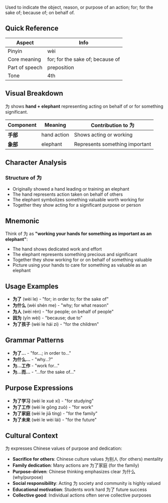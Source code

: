 Used to indicate the object, reason, or purpose of an action; for; for the sake of; because of; on
behalf of.

## Quick Reference

| Aspect         | Info                             |
| -------------- | -------------------------------- |
| Pinyin         | wèi                              |
| Core meaning   | for; for the sake of; because of |
| Part of speech | preposition                      |
| Tone           | 4th                              |

## Visual Breakdown

为 shows **hand + elephant** representing acting on behalf of or for something significant.

| Component | Meaning     | Contribution to 为             |
| --------- | ----------- | ------------------------------ |
| **手部**  | hand action | Shows acting or working        |
| **象部**  | elephant    | Represents something important |

## Character Analysis

### Structure of 为

- Originally showed a hand leading or training an elephant
- The hand represents action taken on behalf of others
- The elephant symbolizes something valuable worth working for
- Together they show acting for a significant purpose or person

## Mnemonic

Think of 为 as **"working your hands for something as important as an elephant"**:

- The hand shows dedicated work and effort
- The elephant represents something precious and significant
- Together they show working for or on behalf of something valuable
- Picture using your hands to care for something as valuable as an elephant

## Usage Examples

- **为了** (wèi le) - "for; in order to; for the sake of"
- **为什么** (wèi shén me) - "why; for what reason"
- **为人** (wèi rén) - "for people; on behalf of people"
- **因为** (yīn wèi) - "because; due to"
- **为了孩子** (wèi le hái zi) - "for the children"

## Grammar Patterns

- **为了...** - "for...; in order to..."
- **为什么...** - "why...?"
- **为...工作** - "work for..."
- **为...而...** - "...for the sake of..."

## Purpose Expressions

- **为了学习** (wèi le xué xí) - "for studying"
- **为了工作** (wèi le gōng zuò) - "for work"
- **为了家庭** (wèi le jiā tíng) - "for the family"
- **为了未来** (wèi le wèi lái) - "for the future"

## Cultural Context

为 expresses Chinese values of purpose and dedication:

- **Sacrifice for others**: Chinese culture values 为别人 (for others) mentality
- **Family dedication**: Many actions are 为了家庭 (for the family)
- **Purpose-driven**: Chinese thinking emphasizes clear 为什么 (why/purpose)
- **Social responsibility**: Acting 为 society and community is highly valued
- **Educational motivation**: Students work hard 为了 future success
- **Collective good**: Individual actions often serve collective purposes
